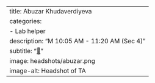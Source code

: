 ---
title: Abuzar Khudaverdiyeva
categories:
  - Lab helper
description: "M 10:05 AM - 11:20 AM (Sec 4)"
subtitle: "[🔗](https://docs.google.com/spreadsheets/d/1rVx9uZVNcrG_nUSDo7iol5VEeGcHURASVtBpwZjz5bc/edit?usp=sharing)"
image: headshots/abuzar.png
image-alt: Headshot of TA
---
